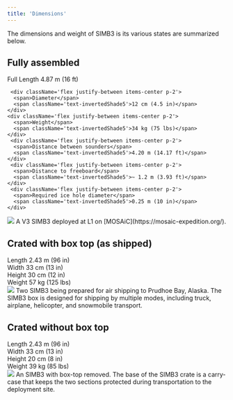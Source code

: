 ```yaml
---
title: 'Dimensions'
---
```



<RemoveMintlify />

The dimensions and weight of SIMB3 is its various states are summarized below.

## 

## Fully assembled
<div>
  <div className='flex flex-col rounded-md divide-y divide-shade3'>
    <div className='flex justify-between items-center p-2'>
      <span>Full Length</span>
      <span className='text-invertedShade5'>4.87 m (16 ft)</span>
    </div>
    
     <div className='flex justify-between items-center p-2'>
      <span>Diameter</span>
      <span className='text-invertedShade5'>12 cm (4.5 in)</span>
    </div>
    <div className='flex justify-between items-center p-2'>
      <span>Weight</span>
      <span className='text-invertedShade5'>34 kg (75 lbs)</span>
    </div>
     <div className='flex justify-between items-center p-2'>
      <span>Distance between sounders</span>
      <span className='text-invertedShade5'>4.20 m (14.17 ft)</span>
    </div>
     <div className='flex justify-between items-center p-2'>
      <span>Distance to freeboard</span>
      <span className='text-invertedShade5'>~ 1.2 m (3.93 ft)</span>
    </div>
     <div className='flex justify-between items-center p-2'>
      <span>Required ice hole diameter</span>
      <span className='text-invertedShade5'>0.25 m (10 in)</span>
    </div>
  </div>
</div>
<img src='https://d15g1rufdjpafj.cloudfront.net/documentation/media/7f5ce2c5-c53a-42bf-a84a-9a12b090d8b4_L1Simb3.jpg'/>
<span className='text-sm text-invertedShade5'>A V3 SIMB3 deployed at L1 on [MOSAiC](https://mosaic-expedition.org/).</span>

## Crated with box top (as shipped) 
<div>
  <div className='flex flex-col rounded-md divide-y divide-shade3'>
    <div className='flex justify-between items-center p-2'>
      <span>Length</span>
      <span className='text-invertedShade5'>2.43 m (96 in)</span>
    </div>
     <div className='flex justify-between items-center p-2'>
      <span>Width</span>
      <span className='text-invertedShade5'>33 cm (13 in)</span>
    </div>
    <div className='flex justify-between items-center p-2'>
      <span>Height</span>
      <span className='text-invertedShade5'>30 cm (12 in)</span>
    </div>
     <div className='flex justify-between items-center p-2'>
      <span>Weight</span>
      <span className='text-invertedShade5'>57 kg (125 lbs)</span>
    </div>
  </div>
</div>
<img src='https://d15g1rufdjpafj.cloudfront.net/documentation/media/212133c5-e4d2-497d-855e-8d0ff4c2fb60_simb3-in-crate.jpeg'/>
<span className='text-sm text-invertedShade5'>Two SIMB3 being prepared for air shipping to Prudhoe Bay, Alaska. The SIMB3 box is designed for shipping by multiple modes, including truck, airplane, helicopter, and snowmobile transport. </span>


## Crated without box top
<div>
  <div className='flex flex-col rounded-md divide-y divide-shade3'>
    <div className='flex justify-between items-center p-2'>
      <span>Length</span>
      <span className='text-invertedShade5'>2.43 m (96 in)</span>
    </div>
     <div className='flex justify-between items-center p-2'>
      <span>Width</span>
      <span className='text-invertedShade5'>33 cm (13 in)</span>
    </div>
    <div className='flex justify-between items-center p-2'>
      <span>Height</span>
      <span className='text-invertedShade5'>20 cm (8 in)</span>
    </div>
     <div className='flex justify-between items-center p-2'>
      <span>Weight</span>
      <span className='text-invertedShade5'>39 kg (85 lbs)</span>
    </div>
  </div>
</div>

<img src='https://d15g1rufdjpafj.cloudfront.net/documentation/media/491df8f4-0808-45c0-a5a2-2ebd346140c3_simb3-in-carry-case.jpg'/>
<span className='text-sm text-invertedShade5'>An SIMB3 with box-top removed. The base of the SIMB3 crate is a carry-case that keeps the two sections protected during transportation to the deployment site.</span>